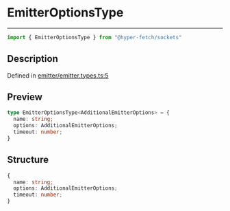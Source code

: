 

# EmitterOptionsType

<div class="api-docs__separator" data-reactroot="">

---

</div><div class="api-docs__import" data-reactroot="">

```ts
import { EmitterOptionsType } from "@hyper-fetch/sockets"
```

</div><div class="api-docs__section">

## Description

</div><div class="api-docs__description"><span class="api-docs__do-not-parse">



</span></div><p class="api-docs__definition">

Defined in [emitter/emitter.types.ts:5](https://github.com/BetterTyped/hyper-fetch/blob/3f01c37e/packages/sockets/src/emitter/emitter.types.ts#L5)

</p><div class="api-docs__section">

## Preview

</div><div class="api-docs__preview type">

```ts
type EmitterOptionsType<AdditionalEmitterOptions> = {
  name: string; 
  options: AdditionalEmitterOptions; 
  timeout: number; 
}
```

</div><div class="api-docs__section">

## Structure

</div><div class="api-docs__returns">

```ts
{
  name: string;
  options: AdditionalEmitterOptions;
  timeout: number;
}
```

</div>